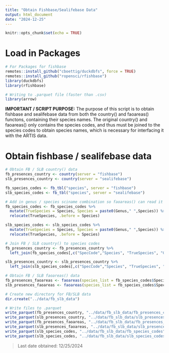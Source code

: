 ```yaml
---
title: "Obtain Fishbase/Sealifebase Data"
output: html_document
date: "2024-12-25"
---
```


```r
knitr::opts_chunk$set(echo = TRUE)
```

# Load in Packages

```r
# For Packages for fishbase
remotes::install_github("cboettig/duckdbfs", force = TRUE)
remotes::install_github("ropensci/rfishbase")
library(duckdbfs)
library(rfishbase)

# Writing to .parquet file (faster than .csv)
library(arrow)
```
**IMPORTANT / SCRIPT PURPOSE:** The purpose of this script is to obtain fishbase and sealifebase data from both the country() and faoareas() functons, containing their species names. The original country() and faoareas() only contains the species codes, and thus must be joined to the species codes to obtain species names, which is necessary for interfacing it with the ARTIS data.

# Obtain fishbase / sealifebase data

```r
# Obtain FB / SLB country() data
fb_presences_country <- country(server = "fishbase")
slb_presences_country <- country(server = "sealifebase")

fb_species_codes <- fb_tbl("species", server = "fishbase")
slb_species_codes <- fb_tbl("species", server = "sealifebase")

# Add in genus / species sciname combination so faoareas() can read it
fb_species_codes <- fb_species_codes %>%
  mutate(TrueSpecies = Species, Species = paste0(Genus," ",Species)) %>%
  relocate(TrueSpecies, .before = Species)

slb_species_codes <- slb_species_codes %>%
  mutate(TrueSpecies = Species, Species = paste0(Genus," ",Species)) %>%
  relocate(TrueSpecies, .before = Species)

# Join FB / SLB country() to species codes
fb_presences_country <- fb_presences_country %>%
  left_join(fb_species_codes[,c("SpecCode","Species", "TrueSpecies", "Genus")], by = "SpecCode")

slb_presences_country <- slb_presences_country %>%
  left_join(slb_species_codes[,c("SpecCode","Species", "TrueSpecies", "Genus")], by = "SpecCode")

# Obtain FB / SLB faoareas() data
fb_presences_faoareas <- faoareas(species_list = fb_species_codes$Species, server = "fishbase")
slb_presences_faoareas <- faoareas(species_list = fb_species_codes$Species, server = "sealifebase")

# Create new directory for FB/SLB data
dir.create("../data/fb_slb_data")

# Write files to .parquet
write_parquet(fb_presences_country, "../data/fb_slb_data/fb_presences_country.parquet")
write_parquet(slb_presences_country, "../data/fb_slb_data/slb_presences_country.parquet")
write_parquet(fb_presences_faoareas, "../data/fb_slb_data/fb_presences_faoareas.parquet")
write_parquet(slb_presences_faoareas, "../data/fb_slb_data/slb_presences_faoareas.parquet")
write_parquet(slb_species_codes, "../data/fb_slb_data/fb_species_codes")
write_parquet(slb_species_codes, "../data/fb_slb_data/slb_species_codes.parquet")
```

> Last date obtained: 12/25/2024